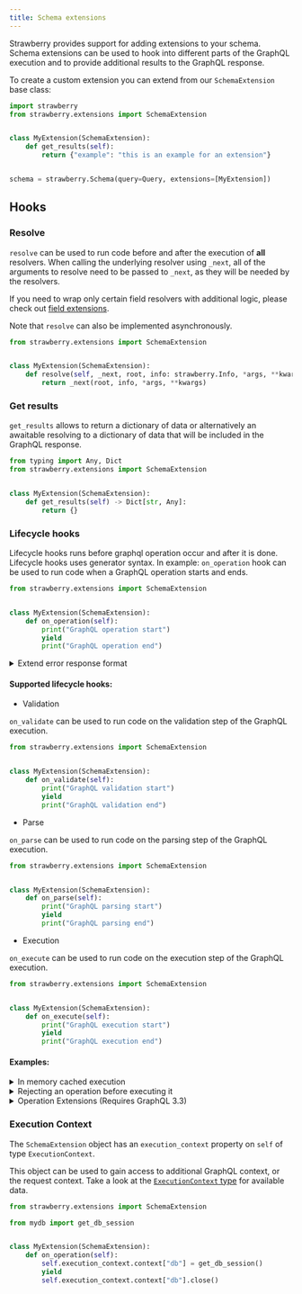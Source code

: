 ```yaml
---
title: Schema extensions
---
```



Strawberry provides support for adding extensions to your schema. Schema
extensions can be used to hook into different parts of the GraphQL execution and
to provide additional results to the GraphQL response.

To create a custom extension you can extend from our `SchemaExtension` base
class:

```python
import strawberry
from strawberry.extensions import SchemaExtension


class MyExtension(SchemaExtension):
    def get_results(self):
        return {"example": "this is an example for an extension"}


schema = strawberry.Schema(query=Query, extensions=[MyExtension])
```

## Hooks

### Resolve

`resolve` can be used to run code before and after the execution of **all**
resolvers. When calling the underlying resolver using `_next`, all of the
arguments to resolve need to be passed to `_next`, as they will be needed by the
resolvers.

If you need to wrap only certain field resolvers with additional logic, please
check out [field extensions](field-extensions).

Note that `resolve` can also be implemented asynchronously.

```python
from strawberry.extensions import SchemaExtension


class MyExtension(SchemaExtension):
    def resolve(self, _next, root, info: strawberry.Info, *args, **kwargs):
        return _next(root, info, *args, **kwargs)
```

### Get results

`get_results` allows to return a dictionary of data or alternatively an
awaitable resolving to a dictionary of data that will be included in the GraphQL
response.

```python
from typing import Any, Dict
from strawberry.extensions import SchemaExtension


class MyExtension(SchemaExtension):
    def get_results(self) -> Dict[str, Any]:
        return {}
```

### Lifecycle hooks

Lifecycle hooks runs before graphql operation occur and after it is done.
Lifecycle hooks uses generator syntax. In example: `on_operation` hook can be
used to run code when a GraphQL operation starts and ends.

```python
from strawberry.extensions import SchemaExtension


class MyExtension(SchemaExtension):
    def on_operation(self):
        print("GraphQL operation start")
        yield
        print("GraphQL operation end")
```

<details>
  <summary>Extend error response format</summary>

```python
class ExtendErrorFormat(SchemaExtension):
    def on_operation(self):
        yield
        result = self.execution_context.result
        if getattr(result, "errors", None):
            result.errors = [
                StrawberryGraphQLError(
                    extensions={"additional_key": "additional_value"},
                    nodes=error.nodes,
                    source=error.source,
                    positions=error.positions,
                    path=error.path,
                    original_error=error.original_error,
                    message=error.message,
                )
                for error in result.errors
            ]


@strawberry.type
class Query:
    @strawberry.field
    def ping(self) -> str:
        raise Exception("This error occurred while querying the ping field")


schema = strawberry.Schema(query=Query, extensions=[ExtendErrorFormat])
```

</details>

#### Supported lifecycle hooks:

- Validation

`on_validate` can be used to run code on the validation step of the GraphQL
execution.

```python
from strawberry.extensions import SchemaExtension


class MyExtension(SchemaExtension):
    def on_validate(self):
        print("GraphQL validation start")
        yield
        print("GraphQL validation end")
```

- Parse

`on_parse` can be used to run code on the parsing step of the GraphQL execution.

```python
from strawberry.extensions import SchemaExtension


class MyExtension(SchemaExtension):
    def on_parse(self):
        print("GraphQL parsing start")
        yield
        print("GraphQL parsing end")
```

- Execution

`on_execute` can be used to run code on the execution step of the GraphQL
execution.

```python
from strawberry.extensions import SchemaExtension


class MyExtension(SchemaExtension):
    def on_execute(self):
        print("GraphQL execution start")
        yield
        print("GraphQL execution end")
```

#### Examples:

<details>
  <summary>In memory cached execution</summary>

```python
import json
import strawberry
from strawberry.extensions import SchemaExtension

# Use an actual cache in production so that this doesn't grow unbounded
response_cache = {}


class ExecutionCache(SchemaExtension):
    def on_execute(self):
        # Check if we've come across this query before
        execution_context = self.execution_context
        self.cache_key = (
            f"{execution_context.query}:{json.dumps(execution_context.variables)}"
        )
        if self.cache_key in response_cache:
            self.execution_context.result = response_cache[self.cache_key]
        yield
        execution_context = self.execution_context
        if self.cache_key not in response_cache:
            response_cache[self.cache_key] = execution_context.result


schema = strawberry.Schema(
    Query,
    extensions=[
        ExecutionCache,
    ],
)
```

</details>

<details>
  <summary>Rejecting an operation before executing it</summary>

```python
import strawberry
from strawberry.extensions import SchemaExtension


class RejectSomeQueries(SchemaExtension):
    def on_execute(self):
        # Reject all operations called "RejectMe"
        execution_context = self.execution_context
        if execution_context.operation_name == "RejectMe":
            self.execution_context.result = GraphQLExecutionResult(
                data=None,
                errors=[GraphQLError("Well you asked for it")],
            )


schema = strawberry.Schema(
    Query,
    extensions=[
        RejectSomeQueries,
    ],
)
```

</details>

<details>
  <summary>Operation Extensions (Requires GraphQL 3.3)</summary>

```python
import time
import strawberry
from strawberry.extensions import SchemaExtension


class QueryStatsExtension(SchemaExtension):
    def on_operation(self):
        execution_context = self.execution_context

        if execution_context.operation_extensions:
            if execution_context.operation_extensions.get("stats", False):
                start_time = time.time()
                yield
                end_time = time.time()
                self.execution_context.extensions_results["stats"] = {
                    "query_time": end_time - start_time
                }
                return

        yield


schema = strawberry.Schema(
    Query,
    extensions=[
        QueryStatsExtension,
    ],
)
```

</details>

### Execution Context

The `SchemaExtension` object has an `execution_context` property on `self` of
type `ExecutionContext`.

This object can be used to gain access to additional GraphQL context, or the
request context. Take a look at the
[`ExecutionContext` type](https://github.com/strawberry-graphql/strawberry/blob/main/strawberry/types/execution.py)
for available data.

```python
from strawberry.extensions import SchemaExtension

from mydb import get_db_session


class MyExtension(SchemaExtension):
    def on_operation(self):
        self.execution_context.context["db"] = get_db_session()
        yield
        self.execution_context.context["db"].close()
```

